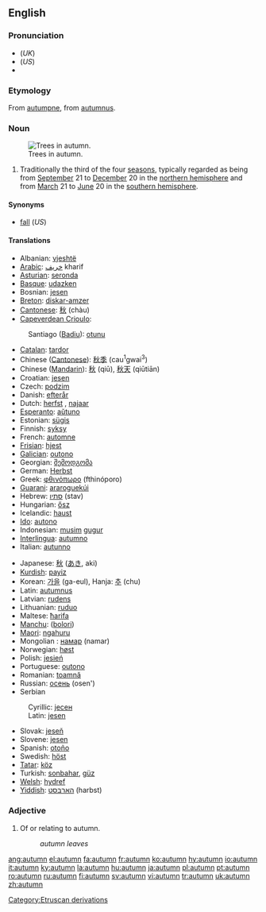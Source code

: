 ==English==
{{wikipedia}}
===Pronunciation===
*(''UK'') {{IPA|/ˈɒ.təm/}}
*(''US'') {{IPA|/ˈɔ.ɾə̆m/}}
*{{audio|en-us-autumn.ogg|Audio (US)}}

===Etymology===
From {{OF.}} [[autumpne]], from {{L.}} [[autumnus]].

===Noun===
{{en-noun}}
[[Image:Pidhoretsky Hrad-Park.jpg|thumb|right|Trees in autumn.]]
# Traditionally the third of the four [[season]]s, typically regarded as being from [[September]] 21 to [[December]] 20 in the [[northern hemisphere]] and from [[March]] 21 to [[June]] 20 in the [[southern hemisphere]].

====Synonyms====
*[[fall]] (''US'')

====Translations====
{{top}}
*Albanian: [[vjeshtë]]
*[[Arabic]]: [[خريف]] kharif
*[[Asturian]]: [[seronda]] {{f}}
*[[Basque]]: [[udazken]]
*Bosnian: [[jesen#Bosnian|jesen]] {{f}}
*[[Breton]]: [[diskar-amzer]] {{m}}
*[[Cantonese]]: [[秋]] (chàu)
*[[Capeverdean Crioulo]]:
:Santiago ([[Badiu]]): [[otunu]]
*[[Catalan]]: [[tardor]] {{m}}
*Chinese ([[Cantonese]]): [[秋季]] (cau<sup>1</sup>gwai<sup>3</sup>)
*Chinese ([[Mandarin]]): [[秋]] (qiū), [[秋天]] (qiūtiān)
*Croatian: [[jesen]]
*Czech: [[podzim]] {{m}}
*Danish: [[efterår]]
*Dutch: [[herfst]] {{m}}, [[najaar]] {{n}}
*[[Esperanto]]: [[aŭtuno]]
*Estonian: [[sügis]]
*Finnish: [[syksy]]
*French: [[automne]] {{m}}
*[[Frisian]]: [[hjest]]
*[[Galician]]: [[outono]] {{m}}
*Georgian: [[შემოდგომა]]
*German: [[Herbst]] {{m}}
*Greek: [[φθινόπωρο]] (fthinóporo) {{n}}
*[[Guarani]]: [[araroguekúi]]
*Hebrew: [[סתיו]] (stav)
*Hungarian: [[ősz]]
*Icelandic: [[haust]] {{n}}
*[[Ido]]: [[autono]]
*Indonesian: [[musim]] [[gugur]]
*[[Interlingua]]: [[autumno]]
*Italian: [[autunno]] {{m}}
{{mid}}
*Japanese: [[秋]] ([[あき]], aki)
*[[Kurdish]]: [[payiz]] {{f}}
*Korean: [[가을]] (ga-eul), Hanja: [[추]] (chu)
*Latin: [[autumnus]] {{m}}
*Latvian: [[rudens]] {{m}}
*Lithuanian: [[ruduo]] {{m}}
*Maltese: [[ħarifa]]
*[[Manchu]]: ([[bolori]])
*[[Maori]]: [[ngahuru]]
*Mongolian : [[намар]] (namar)
*Norwegian: [[høst]] {{m}}
*Polish: [[jesień]] {{f}}
*Portuguese: [[outono]] {{m}}
*Romanian: [[toamnă]] {{f}}
*Russian: [[осень]] (osen')
*Serbian
:Cyrillic: [[јесен#Serbian|јесен]] {{f}}
:Latin: [[jesen#Serbian|jesen]] {{f}}
*Slovak: [[jeseň]] {{f}}
*Slovene: [[jesen]] {{f}}
*Spanish: [[otoño]] {{m}}
*Swedish: [[höst]]
*[[Tatar]]: [[köz]]
*Turkish: [[sonbahar]], [[güz]]
*[[Welsh]]: [[hydref]]
*[[Yiddish]]: [[האַרבּסט]] (harbst)
{{bottom}}

===Adjective===
{{en-adj|-}}

# Of or relating to autumn.
#:''autumn leaves''

[[Category:Etruscan derivations]]

[[ang:autumn]]
[[el:autumn]]
[[fa:autumn]]
[[fr:autumn]]
[[ko:autumn]]
[[hy:autumn]]
[[io:autumn]]
[[it:autumn]]
[[ky:autumn]]
[[la:autumn]]
[[hu:autumn]]
[[ja:autumn]]
[[pl:autumn]]
[[pt:autumn]]
[[ro:autumn]]
[[ru:autumn]]
[[fi:autumn]]
[[sv:autumn]]
[[vi:autumn]]
[[tr:autumn]]
[[uk:autumn]]
[[zh:autumn]]